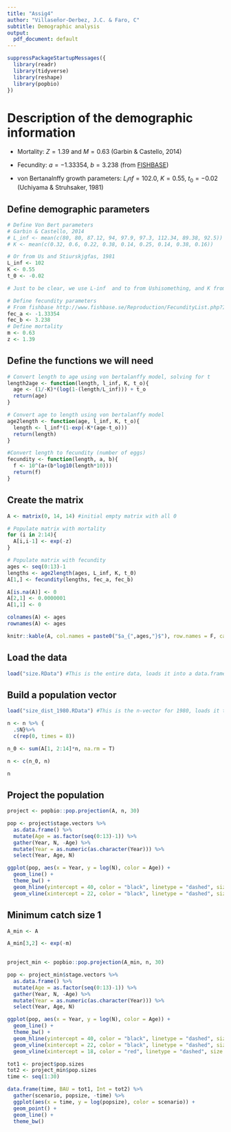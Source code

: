 ```yaml
---
title: "Assig4"
author: "Villaseñor-Derbez, J.C. & Faro, C"
subtitle: Demographic analysis
output:
  pdf_document: default
---
```


```r
suppressPackageStartupMessages({
  library(readr)
  library(tidyverse)
  library(reshape)
  library(popbio)
})
```


# Description of the demographic information

  - Mortality: $Z = 1.39$ and $M = 0.63$ (Garbin & Castello, 2014)
  
  - Fecundity: $a = -1.33354$, $b = 3.238$ (from [FISHBASE](www.fishbase.org))
  
  - von Bertanalnffy growth parameters: $L_inf = 102.0$, $K = 0.55$, $t_0 = -0.02$ (Uchiyama & Struhsaker, 1981)

## Define demographic parameters

```r
# Define Von Bert parameters
# Garbin & Castello, 2014
# L_inf <- mean(c(80, 80, 87.12, 94, 97.9, 97.3, 112.34, 89.38, 92.5))
# K <- mean(c(0.32, 0.6, 0.22, 0.38, 0.14, 0.25, 0.14, 0.38, 0.16))

# Or from Us and Stiurskjgfas, 1981
L_inf <- 102
K <- 0.55
t_0 <- -0.02

# Just to be clear, we use L-inf  and to from Ushisomething, and K from the review

# Define fecundity parameters
# From fishbase http://www.fishbase.se/Reproduction/FecundityList.php?ID=107&GenusName=Katsuwonus&SpeciesName=pelamis&fc=416&StockCode=121
fec_a <- -1.33354
fec_b <- 3.238
# Define mortality
m <- 0.63
z <- 1.39

```


## Define the functions we will need

```r
# Convert length to age using von bertalanffy model, solving for t
length2age <- function(length, l_inf, K, t_o){
  age <- (1/-K)*(log(1-(length/L_inf))) + t_o
  return(age)
}

# Convert age to length using von bertalanffy model
age2length <- function(age, l_inf, K, t_o){
  length <- l_inf*(1-exp(-K*(age-t_o)))
  return(length)
}

#Convert length to fecundity (number of eggs)
fecundity <- function(length, a, b){
  f <- 10^(a+(b*log10(length*10)))
  return(f)
}
```

## Create the matrix

```r
A <- matrix(0, 14, 14) #initial empty matrix with all 0

# Populate matrix with mortality
for (i in 2:14){
  A[i,i-1] <- exp(-z)
}

# Populate matrix with fecundity
ages <- seq(0:13)-1
lengths <- age2length(ages, L_inf, K, t_0)
A[1,] <- fecundity(lengths, fec_a, fec_b)

A[is.na(A)] <- 0
A[2,1] <- 0.0000001
A[1,1] <- 0

colnames(A) <- ages
rownames(A) <- ages

knitr::kable(A, col.names = paste0("$a_{",ages,"}$"), row.names = F, caption = "Table 2- Population matrix A. The inferior diagonal represents survivals, while the first row represents facundities.")
```

## Load the data

```r

load("size.RData") #This is the entire data, loads it into a data.frame called size

```

## Build a population vector

```r

load("size_dist_1980.RData") #This is the n-vector for 1980, loads it to a vector called n

n <- n %>% {
  .$N}%>% 
  c(rep(0, times = 8))

n_0 <- sum(A[1, 2:14]*n, na.rm = T)

n <- c(n_0, n)

n

```

## Project the population

```r
project <- popbio::pop.projection(A, n, 30)

```

```r
pop <- project$stage.vectors %>% 
  as.data.frame() %>% 
  mutate(Age = as.factor(seq(0:13)-1)) %>% 
  gather(Year, N, -Age) %>% 
  mutate(Year = as.numeric(as.character(Year))) %>% 
  select(Year, Age, N)

ggplot(pop, aes(x = Year, y = log(N), color = Age)) +
  geom_line() +
  theme_bw() +
  geom_hline(yintercept = 40, color = "black", linetype = "dashed", size = 1) +
  geom_vline(xintercept = 22, color = "black", linetype = "dashed", size = 1)

```

## Minimum catch size 1

```r

A_min <- A

A_min[3,2] <- exp(-m)
  
```

```r
project_min <- popbio::pop.projection(A_min, n, 30)

```

```r
pop <- project_min$stage.vectors %>% 
  as.data.frame() %>% 
  mutate(Age = as.factor(seq(0:13)-1)) %>% 
  gather(Year, N, -Age) %>% 
  mutate(Year = as.numeric(as.character(Year))) %>% 
  select(Year, Age, N)

ggplot(pop, aes(x = Year, y = log(N), color = Age)) +
  geom_line() +
  theme_bw() +
  geom_hline(yintercept = 40, color = "black", linetype = "dashed", size = 1) +
  geom_vline(xintercept = 22, color = "black", linetype = "dashed", size = 1) +
  geom_vline(xintercept = 18, color = "red", linetype = "dashed", size = 1)
```

```r

tot1 <- project$pop.sizes
tot2 <- project_min$pop.sizes
time <- seq(1:30)

data.frame(time, BAU = tot1, Int = tot2) %>% 
  gather(scenario, popsize, -time) %>% 
  ggplot(aes(x = time, y = log(popsize), color = scenario)) +
  geom_point() +
  geom_line() +
  theme_bw()

```

